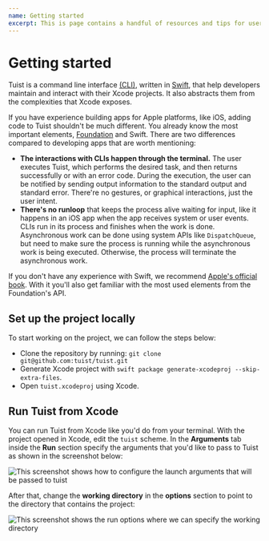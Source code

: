 ```yaml
---
name: Getting started
excerpt: This is page contains a handful of resources and tips for users that are interested in contributing to the project. From how the project is structured to what utilities are available, including bits about the testing strategies that we follow.
---
```


# Getting started

Tuist is a command line interface [(CLI)](https://en.wikipedia.org/wiki/Command-line_interface),
written in [Swift](https://www.apple.com/de/swift/),
that help developers maintain and interact with their Xcode projects.
It also abstracts them from the complexities that Xcode exposes.

If you have experience building apps for Apple platforms,
like iOS,
adding code to Tuist shouldn't be much different.
You already know the most important elements,
[Foundation](https://developer.apple.com/documentation/foundation) and Swift. There are two differences compared to developing apps that are worth mentioning:

- **The interactions with CLIs happen through the terminal.**
  The user executes Tuist,
  which performs the desired task,
  and then returns successfully or with an error code.
  During the execution,
  the user can be notified by sending output information to the standard output and standard error.
  There're no gestures, or graphical interactions,
  just the user intent.
- **There's no runloop** that keeps the process alive waiting for input,
  like it happens in an iOS app when the app receives system or user events.
  CLIs run in its process and finishes when the work is done.
  Asynchronous work can be done using system APIs like `DispatchQueue`,
  but need to make sure the process is running while the asynchronous work is being executed.
  Otherwise,
  the process will terminate the asynchronous work.

If you don't have any experience with Swift,
we recommend [Apple's official book](https://docs.swift.org/swift-book/).
With it you'll also get familiar with the most used elements from the Foundation's API.

## Set up the project locally

To start working on the project, we can follow the steps below:

- Clone the repository by running: `git clone git@github.com:tuist/tuist.git`
- Generate Xcode project with `swift package generate-xcodeproj --skip-extra-files`.
- Open `tuist.xcodeproj` using Xcode.

<Message
  info
  title="Xcode"
  description="Xcode needs to be installed in your system. If not, you can install it from the macOS App Store. After the installation, open it once to accept some licenses and install some additional components."
/>

## Run Tuist from Xcode

You can run Tuist from Xcode like you'd do from your terminal.
With the project opened in Xcode,
edit the `tuist` scheme.
In the **Arguments** tab inside the **Run** section specify the arguments that you'd like to pass to Tuist as shown in the screenshot below:

![This screenshot shows how to configure the launch arguments that will be passed to tuist](./assets/launch-arguments.png)

After that, change the **working directory** in the **options** section to point to the directory that contains the project:

![This screenshot shows the run options where we can specify the working directory](./assets/working-directory.png)
